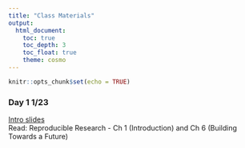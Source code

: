 ```yaml
---
title: "Class Materials"
output: 
  html_document:
    toc: true
    toc_depth: 3
    toc_float: true
    theme: cosmo
---
```


```r
knitr::opts_chunk$set(echo = TRUE)
```

### Day 1 1/23
[Intro slides](https://docs.google.com/presentation/d/1leuqEq3fMsP4chlN1tfmopWeNAF2EsITLIRQk5ssXMU/edit?usp=sharing)  
Read: Reproducible Research - Ch 1 (Introduction) and Ch 6 (Building Towards a Future)